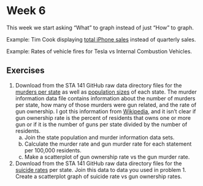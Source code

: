 # Week 6

This week we start asking "What" to graph instead of just "How" to graph.

Example: Tim Cook displaying 
[total iPhone sales](https://www.techjunkie.com/tim-cook-trying-prove-meaningless-chart/) 
instead of quarterly sales.


Example: Rates of vehicle fires for Tesla vs Internal Combustion Vehicles.



## Exercises

1. Download from the STA 141 GitHub raw data directory files for the 
[murders per state](https://github.com/dereksonderegger/141/raw/master/data-raw/Guns_State_Deaths_2010.csv)
as well as 
[population sizes](https://github.com/dereksonderegger/141/raw/master/data-raw/State_Pop.csv)
of each state. The murder information data file contains information about the number of murders per state, how many of those murders were gun related, and the rate of gun ownership. I got this information from 
[Wikipedia](https://en.wikipedia.org/wiki/Firearm_death_rates_in_the_United_States_by_state),
and it isn't clear if gun ownership rate is the percent of residents that owns one or more gun or if it is the number of guns per state divided by the number of residents.
    a) Join the state population and murder information data sets.
    b) Calculate the murder rate and gun murder rate for each statement per 100,000 residents.
    c) Make a scatterplot of gun ownership rate vs the gun murder rate.
    
2. Download from the STA 141 GitHub raw data directory files for the 
[suicide rates](https://github.com/dereksonderegger/141/raw/master/data-raw/State_Suicides_2016.csv) 
per state. Join this data to data you used in problem 1. Create a scatterplot graph of suicide rate vs gun ownership rates.



